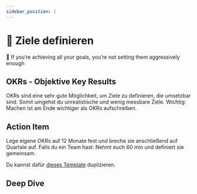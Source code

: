 ```yaml
---
sidebar_position: 1
---
```


# 🎯 Ziele definieren

<Callout>
  📍 If you’re achieving all your goals, you’re not setting them aggressively enough
</Callout>

## OKRs - Objektive Key Results

OKRs sind eine sehr gute Möglichkeit, um Ziele zu definieren, die umsetzbar sind. Somit umgehst du unrealistische und wenig messbare Ziele. Wichtig: Machen ist am Ende wichtiger als OKRs aufschreiben.

<TwoColumns>
  <YouTube videoId="B25awqGLB-c" />
  <YouTube videoId="qYAnz1PwpRA" />
</TwoColumns>

## Action Item

Lege eigene OKRs auf 12 Monate fest und breche sie anschließend auf Quartale auf.
Falls du ein Team hast: Nehmt euch 60 min und definiert sie gemeinsam.

Du kannst dafür [dieses Template](https://www.notion.so/joels-code/OKRs-71e38abb18924ddc9e3c89380144bc2b?pvs=4) duplizieren.

## Deep Dive

<TwoColumns>
  <YouTube videoId="L4N1q4RNi9I" />
  <YouTube videoId="1nEyzZnSsTg" />
  <YouTube videoId="Neu4aCB3378" />
  <YouTube videoId="6DTK9yDP6p0" />
</TwoColumns>

